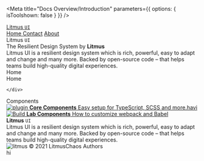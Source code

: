 
<Meta
  title="Docs Overview/Introduction"
  parameters={{ options: { isToolshown: false } }}
/>

<style>{`
  .subheading {
    --mediumdark: '#999999';
    font-weight: 900;
    font-size: 13px;
    color: #999;
    letter-spacing: 6px;
    line-height: 24px;
    text-transform: uppercase;
    margin-bottom: 12px;
    margin-top: 40px;
  }

  .link-list {
    display: grid;
    grid-template-columns: 1fr;
    row-gap: 10px;
  }

  @media (min-width: 620px) {
    .link-list {
      row-gap: 20px;
      column-gap: 20px;
      grid-template-columns: 1fr 1fr;
    }
  }

  @media all and (-ms-high-contrast:none) {
  .link-list {
      display: -ms-grid;
      -ms-grid-columns: 1fr 1fr;
    }
  }

  .link-item {
    height: '10rem'
    display: block;
    padding: 20px 30px 20px 15px;
    border: 1px solid #00000010;
    border-radius: 5px;
    transition: background 150ms ease-out, border 150ms ease-out, transform 150ms ease-out;
    color: #333333;
    display: flex;
    align-items: flex-start;
  }

  .link-item:hover {
    border-color: #1EA7FD50;
    transform: translate3d(0, -3px, 0);
    box-shadow: rgba(0, 0, 0, 0.08) 0 3px 10px 0;
  }

  .link-item:active {
    border-color: #1EA7FD;
    transform: translate3d(0, 0, 0);
  }

  .link-item strong {
    font-weight: 700;
    display: block;
    margin-bottom: 2px;
  }
  
  .link-item img {
    height: 40px;
    width: 40px;
    margin-right: 15px;
    flex: none;
  }

  .link-item span {
    font-size: 14px;
    line-height: 20px;
  }

  .tip {
    display: inline-block;
    border-radius: 1em;
    font-size: 11px;
    line-height: 12px;
    font-weight: 700;
    background: #E7FDD8;
    color: #66BF3C;
    padding: 4px 12px;
    margin-right: 10px;
    vertical-align: top;
  }

  .tip-wrapper {
    font-size: 13px;
    line-height: 20px;
    margin-top: 40px;
    margin-bottom: 40px;
  }

  .tip-wrapper code {
    font-size: 12px;
    display: inline-block;
  }

.header {
  background: transparent;
  overflow: hidden;
  position: relative;

}

.header a {
  padding: 10px;
  color: White;
  font-size: 18px;
  text-align: center;
  text-decoration: none;
  border-radius: 6px;
}

.header > a.logo {
  font-weight: bold;
  position: absolute;
}

.header a:hover {
  background-color: #858CDD;
  color: black;
}

.navbar {
  padding: 10px;
  float: right;
}


  
`}</style>

<div
  style={{
    width: "100%",
    height: "30rem",
    background: "linear-gradient(78.42deg, #403083 0.01%, #5B44BA 100.01%)",
    position: "relative",
  }}
>
  <div class="header">
  <a href="./" class="logo">
    <span>
      Litmus <code style={{ verticalAlign: "middle" }}>UI</code>
    </span>
  </a>
  <div class="navbar">
    <a class="active" href="#home">
      Home
    </a>
    <a href="#contact">Contact</a>
    <a href="#about">About</a>
  </div>
</div>
  <div style={{display:'flex', height:"inherit", width:'inherit'}}>
  <div style={{ width: "50%" }}>
    <div
      style={{
        width: "28%",
        height: "22rem",
        marginLeft: "10%",
        marginTop: "10%",
        background: "#FFF",
        position: "absolute",
        padding: "82px 71px 82px 43px",
        borderRadius: "10px",
        boxShadow:
          "0px 4.8px 14.4px rgba(0, 0, 0, 0.18), 0px 25.6px 57.6px rgba(0, 0, 0, 0.22)",
      }}
    >
      <div >
        <span style={{color: '#1C0732', fontSize: '1rem'}}>Litmus <code>UI</code></span>
      </div>
      <div style={{marginTop:'1.5rem'}}>
        <span  style={{color: '#1C0732', fontSize: '1.5rem'}}>The Resilient Design System by <b>Litmus</b></span>
      </div>
      <div style={{marginTop:'1.5rem'}}>
        <span style={{color: '#696F8C', fontSize: '1rem'}}>
          Litmus UI is a resilient design system which is rich, powerful, easy
          to adapt and change and many more. Backed by open-source code – that
          helps teams build high-quality digital experiences.
        </span>
      </div>
      <div style={{ display: "flex", height:'1rem', width:'100%' , marginTop:'2rem'}}>
          <div style={{background:'#5B44BA',padding:'12px 20px', width:'50%', height:'100%', boxShadow: '0px 0.3px 0.9px rgba(0, 0, 0, 0.1), 0px 1.6px 3.6px rgba(0, 0, 0, 0.13)', borderRadius:'4px', display:'grid', placeContent: 'center'}}>Home</div>
          <div style={{background:'#5B44BA',padding:'12px 20px', width:'50%', height:'100%', boxShadow: '0px 0.3px 0.9px rgba(0, 0, 0, 0.1), 0px 1.6px 3.6px rgba(0, 0, 0, 0.13)', borderRadius:'4px' ,placeContent: 'center'}}>Home</div>
      </div>
    </div>
  </div>
  <div style={{ width: "50%" }}>
    <div
      style={{
        height: "22rem",
        marginLeft: "10%",
        marginTop: "25%",
      }}
    >
      <div
        style={{
          width: "70%",
          height: "1.4rem",
          padding: "20px 25px",
          background:
            "linear-gradient(178.05deg, #8778C4 1.64%, #7867BC 107.7%)",
          boxShadow:
            " 0px 0.3px 0.9px rgba(0, 0, 0, 0.1), 0px 1.6px 3.6px rgba(0, 0, 0, 0.13)",
          borderRadius: "3px",
          marginTop: "0.5rem",
        }}
      ></div>
      <div
        style={{
          width: "70%",
          height: "1.4rem",
          padding: "20px 25px",
          background:
            "linear-gradient(178.05deg, #8778C4 1.64%, #7867BC 107.7%)",
          boxShadow:
            " 0px 0.3px 0.9px rgba(0, 0, 0, 0.1), 0px 1.6px 3.6px rgba(0, 0, 0, 0.13)",
          borderRadius: "3px",
          marginTop: "0.5rem",
        }}
      ></div>
      <div
        style={{
          width: "70%",
          height: "1.4rem",
          padding: "20px 25px",
          background:
            "linear-gradient(178.05deg, #8778C4 1.64%, #7867BC 107.7%)",
          boxShadow:
            " 0px 0.3px 0.9px rgba(0, 0, 0, 0.1), 0px 1.6px 3.6px rgba(0, 0, 0, 0.13)",
          borderRadius: "3px",
          marginTop: "0.5rem",
        }}
      />

<div
        style={{
          width: "70%",
          height: "0.6rem",
          padding: "20px 25px",
          background:
            "#878EDE",
          boxShadow:
            "0px 0.3px 0.9px rgba(0, 0, 0, 0.1), 0px 1.6px 3.6px rgba(0, 0, 0, 0.13)",
          borderRadius: "3px",
          marginTop: "1rem",
        }}
      ></div>
      
    </div>
  </div>
</div>
</div>
<div className="subheading" style={{ marginTop: "10rem" }}>
  Components
</div>

<div className="link-list">
  <a
    className="link-item"
    href="https://storybook.js.org/docs/react/addons/addon-types"
    target="_blank"
  >
    <img src={LitmusLogo} alt="plugin" />
    <span>
      <strong>Core Components</strong>
      Easy setup for TypeScript, SCSS and more.havi
    </span>
  </a>
  <a
    className="link-item"
    href="https://storybook.js.org/docs/react/configure/webpack"
    target="_blank"
  >
    <img src={LitmusLogo} alt="Build" />
    <span>
      <strong>Lab Components</strong>
      How to customize webpack and Babel
    </span>
  </a>
</div>

<footer>
  <div
    style={{
      width: "100%",
      height: "18rem",
      background: "white",
      postition: "relative",
      marginTop: "1rem",
    }}
  >
    <div
      style={{
        width: "100%",
        height: "80%",
        background: "#F6F9FC",
        postition: "relative",
      }}
    >
      <div
        style={{
          marginLeft: "10%",
          marginTop: "3.5rem",
          width: "27rem",
          position: "absolute",
        }}
      >
        <div style={{ display: "flex" }}>
          <strong style={{ color: "#1C0732" }}>Litmus</strong>
          <code>UI</code>
        </div>
        <span
          style={{
            marginTop: "1.5rem",
            position: "absolute",
            color: "#696F8C",
          }}
        >
          Litmus UI is a resilient design system which is rich, powerful, easy
          to adapt and change and many more. Backed by open-source code – that
          helps teams build high-quality digital experiences.
        </span>
      </div>
    </div>
    <div
      style={{
        width: "100%",
        height: "20%",
        background: "#F6F9FC",
        position: "relative",
      }}
    >
      <div
        style={{
          borderTop: " 2px solid #E6E8F0",
          marginLeft: "10%",
          width: "80%",
          display: "flex",
          justifyContent: "space-between",
        }}
      >
        <div
          style={{
            width: "15rem",
            marginTop: "0.8rem",
          }}
        >
          <div style={{ display: "flex" }}>
            <img
              style={{ width: "1.38rem", height: "1.75rem" }}
              src={LitmusLogo}
              alt="litmus"
            />
            <span
              style={{
                display: "grid",
                placeItems: "center",
                marginLeft: "0.5rem",
              }}
            >
              © 2021 LitmusChaos Authors
            </span>
          </div>
        </div>
        <div
          style={{
            width: "15rem",
            marginTop: "0.8rem",
          }}
        >
          <div style={{ display: "flex" }}>hi</div>
        </div>
      </div>
    </div>
  </div>
</footer>
